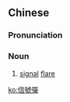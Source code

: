 {{also|信号弹}}
==Chinese==
{{zh-forms|s=信号弹|type=21}}

===Pronunciation===
{{zh-pron
|m=xìnhàodàn
|mn=sìn-hō-tôaⁿ
|cat=n
}}

===Noun===
{{zh-noun}}

# [[signal]] [[flare]]

[[ko:信號彈]]
